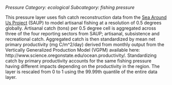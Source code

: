 *Pressure*
*Category: ecological*
*Subcategory: fishing pressure*

This pressure layer uses fish catch reconstruction data from the [Sea Around Us Project](http://www.seaaroundus.org/) (SAUP) to model artisanal fishing at a resolution of 0.5 degrees globally. Artisanal catch (tons) per 0.5 degree cell is aggregated across three of the four reporting sectors from SAUP; artisanal, subsistence and recreational catch. Aggregated catch is then standardized by mean net primary productivity (mg C/m^2/day) derived from monthly output from the Vertically Generalized Production Model (VGPM) available here: http://www.science.oregonstate.edu/ocean.productivity/. Standardizing catch by primary productivity accounts for the same fishing pressure having different impacts depending on the productivity in the region. The layer is rescaled from 0 to 1 using the 99.99th quantile of the entire data layer.
